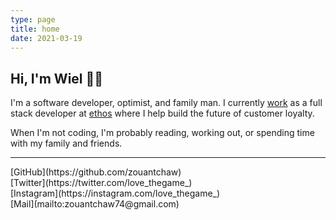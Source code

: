 ```yaml
---
type: page
title: home
date: 2021-03-19
---
```



## Hi, I'm Wiel 👋🏾

I'm a software developer, optimist, and family man. I currently [work](/work) as a full stack developer at [ethos](https://www.heyethos.com/) where I help build the future of customer loyalty.

When I'm not coding, I'm probably reading, working out, or spending time with my family and friends.

---

<div>
   [GitHub](https://github.com/zouantchaw)
  <br />
   [Twitter](https://twitter.com/love_thegame_)
  <br />
   [Instagram](https://instagram.com/love_thegame_)
  <br />
   [Mail](mailto:zouantchaw74@gmail.com)
</div>
